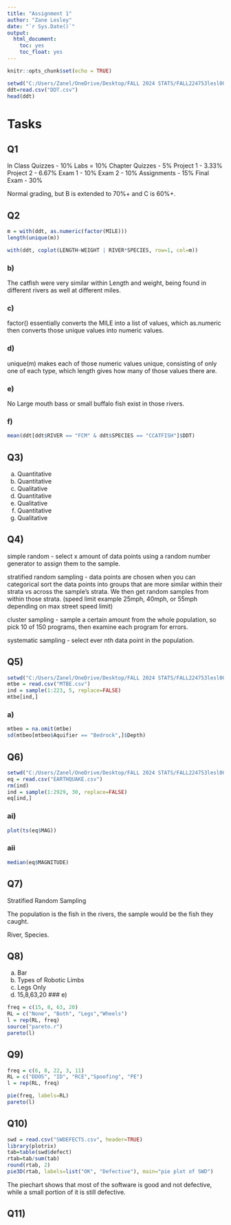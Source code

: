 ```yaml
---
title: "Assignment 1"
author: "Zane Lesley"
date: "`r Sys.Date()`"
output: 
  html_document:
    toc: yes
    toc_float: yes
---
```


```r
knitr::opts_chunk$set(echo = TRUE)
```


```r
setwd("C:/Users/Zanel/OneDrive/Desktop/FALL 2024 STATS/FALL224753lesl0009/Lab/Lab1")
ddt=read.csv("DDT.csv")
head(ddt)
```
# Tasks

## Q1

In Class Quizzes - 10%
Labs = 10%
Chapter Quizzes - 5%
Project 1 - 3.33%
Project 2 - 6.67%
Exam 1 - 10%
Exam 2 - 10%
Assignments - 15%
Final Exam - 30%

Normal grading, but B is extended to 70%+ and C is 60%+.

## Q2

```r
m = with(ddt, as.numeric(factor(MILE)))
length(unique(m))

with(ddt, coplot(LENGTH~WEIGHT | RIVER*SPECIES, row=1, col=m))
```

### b)
The catfish were very similar within Length and weight, being found in different rivers as well at different miles.

### c)
factor() essentially converts the MILE into a list of values, which as.numeric then converts those unique values
into numeric values.

### d)
unique(m) makes each of those numeric values unique, consisting of only one of each type, which length gives how many of those values there
are.

### e)
No Large mouth bass or small buffalo fish exist in those rivers.

### f)
```r
mean(ddt[ddt$RIVER == "FCM" & ddt$SPECIES == "CCATFISH"]$DDT)
```

## Q3)
a. Quantitative 
b. Quantitative
c. Qualitative
d. Quantitative
e. Qualitative
f. Quantitative
g. Qualitative

## Q4)

simple random - select x amount of data points using a random number generator to assign them to the sample.

stratified random sampling - data points are chosen when you can categorical sort the data points into groups that are more 
similar within their strata vs across the sample's strata. We then get random samples from within those strata. 
(speed limit example 25mph, 40mph, or 55mph depending on max street speed limit)

cluster sampling - sample a certain amount from the whole population, so pick 10 of 150 programs, then examine each program for errors.

systematic sampling - select ever nth data point in the population.

## Q5)
```r
setwd("C:/Users/Zanel/OneDrive/Desktop/FALL 2024 STATS/FALL224753lesl0009/Assignment/ASS1")
mtbe = read.csv("MTBE.csv")
ind = sample(1:223, 5, replace=FALSE)
mtbe[ind,]
```

### a)
```r
mtbeo = na.omit(mtbe)
sd(mtbeo[mtbeo$Aquifier == "Bedrock",]$Depth)
```

## Q6)
```r
setwd("C:/Users/Zanel/OneDrive/Desktop/FALL 2024 STATS/FALL224753lesl0009/Assignment/ASS1")
eq = read.csv("EARTHQUAKE.csv")
rm(ind)
ind = sample(1:2929, 30, replace=FALSE)
eq[ind,]
```

### ai)
```r
plot(ts(eq$MAG))
```

### aii
```r
median(eq$MAGNITUDE)
```

## Q7)

Stratified Random Sampling 

The population is the fish in the rivers, the sample would be the fish they caught.

River, Species.

## Q8)
a. Bar 
b. Types of Robotic Limbs
c. Legs Only
d. 15,8,63,20
### e)
```r
freq = c(15, 8, 63, 20)
RL = c("None", "Both", "Legs","Wheels")
l = rep(RL, freq)
source("pareto.r")
pareto(l)
```

## Q9)
```r
freq = c(6, 8, 22, 3, 11)
RL = c("DDOS", "ID", "RCE","Spoofing", "PE")
l = rep(RL, freq)

pie(freq, labels=RL)
pareto(l)
```

## Q10)
```r
swd = read.csv("SWDEFECTS.csv", header=TRUE)
library(plotrix)
tab=table(swd$defect)
rtab=tab/sum(tab)
round(rtab, 2)
pie3D(rtab, labels=list("OK", "Defective"), main="pie plot of SWD")
```

The piechart shows that most of the software is good and not defective, while a small portion of it is still defective.

## Q11)











































